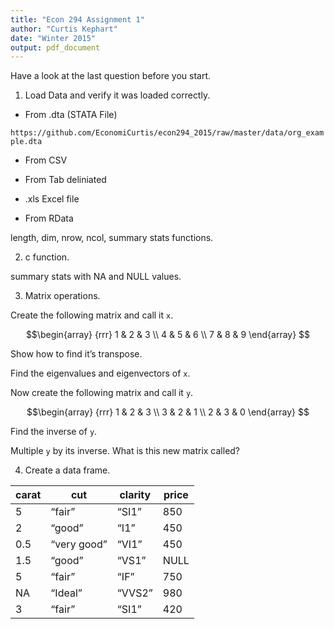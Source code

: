 ```yaml
---
title: "Econ 294 Assignment 1"
author: "Curtis Kephart"
date: "Winter 2015"
output: pdf_document
---
```


Have a look at the last question before you start.


1. Load Data and verify it was loaded correctly. 
  + From .dta (STATA File)
  
`https://github.com/EconomiCurtis/econ294_2015/raw/master/data/org_example.dta`
  
  + From CSV


  + From Tab deliniated


  + .xls Excel file
  + From RData

length, dim, nrow, ncol, summary stats functions. 

2. c function.

summary stats with NA and NULL values. 

3. Matrix operations. 

Create the following matrix and call it `x`. 

$$\begin{array}
{rrr}
1 & 2 & 3 \\
4 & 5 & 6 \\
7 & 8 & 9
\end{array}
$$

Show how to find it's transpose. 

Find the eigenvalues and eigenvectors of `x`. 

Now create the following matrix and call it `y`.

$$\begin{array}
{rrr}
1 & 2 & 3 \\
3 & 2 & 1 \\
2 & 3 & 0
\end{array}
$$

Find the inverse of `y`. 

Multiple `y` by its inverse. What is this new matrix called? 

4. Create a data frame.

carat | cut         | clarity | price
----- | ------      | ------- | -----
5     | "fair"      | "SI1"   | 850
2     | "good"      | "I1"    | 450
0.5   | "very good" | "VI1"   | 450
1.5   | "good"      | "VS1"   | NULL
5     | "fair"      | "IF"    | 750
NA    | "Ideal"     | "VVS2"  | 980
3     | "fair"      | "SI1"   | 420




